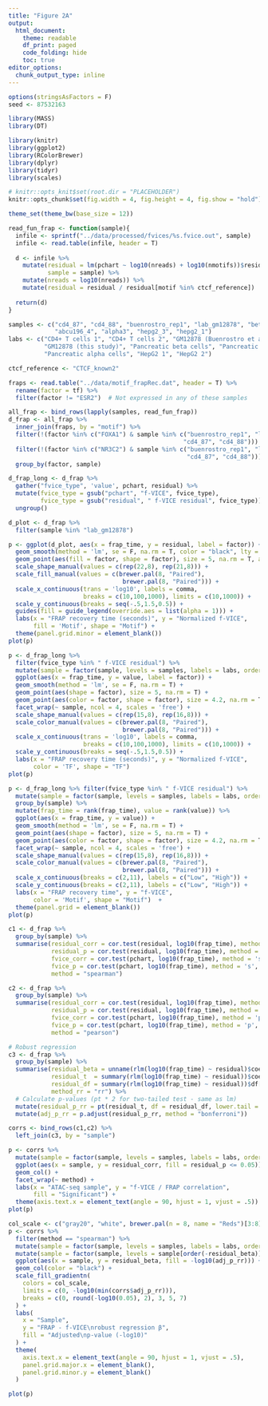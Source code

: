 ```yaml
---
title: "Figure 2A"
output:
  html_document:
    theme: readable
    df_print: paged
    code_folding: hide
    toc: true
editor_options: 
  chunk_output_type: inline
---
```


```r
options(stringsAsFactors = F)
seed <- 87532163

library(MASS)
library(DT)

library(knitr)
library(ggplot2)
library(RColorBrewer)
library(dplyr)
library(tidyr)
library(scales)

# knitr::opts_knit$set(root.dir = "PLACEHOLDER")
knitr::opts_chunk$set(fig.width = 4, fig.height = 4, fig.show = "hold")

theme_set(theme_bw(base_size = 12))
```

```r
read_fun_frap <- function(sample){
  infile <- sprintf("../data/processed/fvices/%s.fvice.out", sample)
  infile <- read.table(infile, header = T) 
  
  d <- infile %>% 
    mutate(residual = lm(pchart ~ log10(nreads) + log10(nmotifs))$residual,
           sample = sample) %>% 
    mutate(nreads = log10(nreads)) %>% 
    mutate(residual = residual / residual[motif %in% ctcf_reference])
  
  return(d)
}
```


```r
samples <- c("cd4_87", "cd4_88", "buenrostro_rep1", "lab_gm12878", "beta3", 
             "abcu196_4", "alpha3", "hepg2_3", "hepg2_1")
labs <- c("CD4+ T cells 1", "CD4+ T cells 2", "GM12878 (Buenrostro et al)",
          "GM12878 (this study)", "Pancreatic beta cells", "Pancreatic islets", 
          "Pancreatic alpha cells", "HepG2 1", "HepG2 2")

ctcf_reference <- "CTCF_known2"

fraps <- read.table("../data/motif_frapRec.dat", header = T) %>% 
  rename(factor = tf) %>% 
  filter(factor != "ESR2")  # Not expressed in any of these samples

all_frap <- bind_rows(lapply(samples, read_fun_frap))
d_frap <- all_frap %>% 
  inner_join(fraps, by = "motif") %>% 
  filter(!(factor %in% c("FOXA1") & sample %in% c("buenrostro_rep1", "lab_gm12878", 
                                                 "cd4_87", "cd4_88"))) %>% 
  filter(!(factor %in% c("NR3C2") & sample %in% c("buenrostro_rep1", "lab_gm12878", 
                                                  "cd4_87", "cd4_88"))) %>% 
  group_by(factor, sample)

d_frap_long <- d_frap %>% 
  gather("fvice_type", 'value', pchart, residual) %>% 
  mutate(fvice_type = gsub("pchart", "f-VICE", fvice_type),
         fvice_type = gsub("residual", " f-VICE residual", fvice_type)) %>% 
  ungroup()
```


```r
d_plot <- d_frap %>% 
  filter(sample %in% "lab_gm12878")

p <- ggplot(d_plot, aes(x = frap_time, y = residual, label = factor)) +
  geom_smooth(method = 'lm', se = F, na.rm = T, color = "black", lty = 3) +
  geom_point(aes(fill = factor, shape = factor), size = 5, na.rm = T, alpha = .5) +
  scale_shape_manual(values = c(rep(22,8), rep(21,8))) +
  scale_fill_manual(values = c(brewer.pal(8, "Paired"),
                                brewer.pal(8, "Paired"))) +
  scale_x_continuous(trans = 'log10', labels = comma, 
                     breaks = c(10,100,1000), limits = c(10,1000)) +
  scale_y_continuous(breaks = seq(-.5,1.5,0.5)) +
  guides(fill = guide_legend(override.aes = list(alpha = 1))) +
  labs(x = "FRAP recovery time (seconds)", y = "Normalized f-VICE",
       fill = 'Motif', shape = "Motif") +
  theme(panel.grid.minor = element_blank())
plot(p)
```

```r
p <- d_frap_long %>% 
  filter(fvice_type %in% " f-VICE residual") %>% 
  mutate(sample = factor(sample, levels = samples, labels = labs, ordered = T)) %>% 
  ggplot(aes(x = frap_time, y = value, label = factor)) +
  geom_smooth(method = 'lm', se = F, na.rm = T) +
  geom_point(aes(shape = factor), size = 5, na.rm = T) +
  geom_point(aes(color = factor, shape = factor), size = 4.2, na.rm = T) +
  facet_wrap(~ sample, ncol = 4, scales = 'free') +
  scale_shape_manual(values = c(rep(15,8), rep(16,8))) +
  scale_color_manual(values = c(brewer.pal(8, "Paired"),
                                brewer.pal(8, "Paired"))) +
  scale_x_continuous(trans = 'log10', labels = comma, 
                     breaks = c(10,100,1000), limits = c(10,1000)) +
  scale_y_continuous(breaks = seq(-.5,1.5,0.5)) +
  labs(x = "FRAP recovery time (seconds)", y = "Normalized f-VICE",
       color = 'TF', shape = "TF") 
plot(p)
```

```r
p <- d_frap_long %>% filter(fvice_type %in% " f-VICE residual") %>% 
  mutate(sample = factor(sample, levels = samples, labels = labs, ordered = T)) %>% 
  group_by(sample) %>% 
  mutate(frap_time = rank(frap_time), value = rank(value)) %>% 
  ggplot(aes(x = frap_time, y = value)) +
  geom_smooth(method = 'lm', se = F, na.rm = T) +
  geom_point(aes(shape = factor), size = 5, na.rm = T) +
  geom_point(aes(color = factor, shape = factor), size = 4.2, na.rm = T) +
  facet_wrap(~ sample, ncol = 4, scales = 'free') +
  scale_shape_manual(values = c(rep(15,8), rep(16,8))) +
  scale_color_manual(values = c(brewer.pal(8, "Paired"),
                                brewer.pal(8, "Paired"))) +
  scale_x_continuous(breaks = c(2,11), labels = c("Low", "High")) +
  scale_y_continuous(breaks = c(2,11), labels = c("Low", "High")) +
  labs(x = "FRAP recovery time", y = "f-VICE",
       color = 'Motif', shape = "Motif")  +
  theme(panel.grid = element_blank())
plot(p)
```



```r
c1 <- d_frap %>% 
  group_by(sample) %>% 
  summarise(residual_corr = cor.test(residual, log10(frap_time), method = 's', exact = F)$estimate,
            residual_p = cor.test(residual, log10(frap_time), method = 's', exact = F)$p.value,
            fvice_corr = cor.test(pchart, log10(frap_time), method = 's', exact = F)$estimate,
            fvice_p = cor.test(pchart, log10(frap_time), method = 's', exact = F)$p.value,
            method = "spearman")

c2 <- d_frap %>% 
  group_by(sample) %>% 
  summarise(residual_corr = cor.test(residual, log10(frap_time), method = 'p', exact = F)$estimate,
            residual_p = cor.test(residual, log10(frap_time), method = 'p', exact = F)$p.value,
            fvice_corr = cor.test(pchart, log10(frap_time), method = 'p', exact = F)$estimate,
            fvice_p = cor.test(pchart, log10(frap_time), method = 'p', exact = F)$p.value,
            method = "pearson")

# Robust regression
c3 <- d_frap %>% 
  group_by(sample) %>% 
  summarise(residual_beta = unname(rlm(log10(frap_time) ~ residual)$coefficients[2]),
            residual_t  = summary(rlm(log10(frap_time) ~ residual))$coefficients[2,3],
            residual_df = summary(rlm(log10(frap_time) ~ residual))$df[2],
            method_rr = "rr") %>% 
  # Calculate p-values (pt * 2 for two-tailed test - same as lm)
  mutate(residual_p_rr = pt(residual_t, df = residual_df, lower.tail = F) * 2) %>% 
  mutate(adj_p_rr = p.adjust(residual_p_rr, method = "bonferroni"))

corrs <- bind_rows(c1,c2) %>% 
  left_join(c3, by = "sample")

p <- corrs %>% 
  mutate(sample = factor(sample, levels = samples, labels = labs, ordered = T)) %>% 
  ggplot(aes(x = sample, y = residual_corr, fill = residual_p <= 0.05)) +
  geom_col() +
  facet_wrap(~ method) +
  labs(x = "ATAC-seq sample", y = "f-VICE / FRAP correlation",
       fill = "Significant") +
  theme(axis.text.x = element_text(angle = 90, hjust = 1, vjust = .5))
plot(p)
```

```r
col_scale <- c("gray20", "white", brewer.pal(n = 8, name = "Reds")[3:8])
p <- corrs %>% 
  filter(method == "spearman") %>% 
  mutate(sample = factor(sample, levels = samples, labels = labs, ordered = T)) %>% 
  mutate(sample = factor(sample, levels = sample[order(-residual_beta)], ordered = T)) %>% 
  ggplot(aes(x = sample, y = residual_beta, fill = -log10(adj_p_rr))) +
  geom_col(color = "black") +
  scale_fill_gradientn(
    colors = col_scale,
    limits = c(0, -log10(min(corrs$adj_p_rr))),
    breaks = c(0, round(-log10(0.05), 2), 3, 5, 7)
  ) +
  labs(
    x = "Sample", 
    y = "FRAP - f-VICE\nrobust regression β",
    fill = "Adjusted\np-value (-log10)"
  ) +
  theme(
    axis.text.x = element_text(angle = 90, hjust = 1, vjust = .5),
    panel.grid.major.x = element_blank(),
    panel.grid.minor.y = element_blank()
  )

plot(p)
```